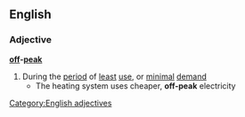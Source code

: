 ==English==
===Adjective===
'''[[off]]-[[peak]]'''
#During the [[period]] of [[least]] [[use]], or [[minimal]] [[demand]]
#* The heating system uses cheaper, '''off-peak''' electricity[[Category:English adjectives]]